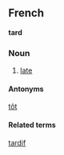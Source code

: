 ==French==
'''tard'''
===Noun===
# [[late]]
====Antonyms====
[[tôt]]
====Related terms====
[[tardif]]